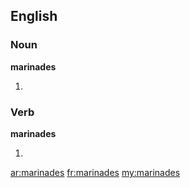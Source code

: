 ==English==

===Noun===
'''marinades'''

# {{plural of|[[marinade]]}}

===Verb===
'''marinades'''

# {{third-person singular of|[[marinade]]}}

[[ar:marinades]]
[[fr:marinades]]
[[my:marinades]]